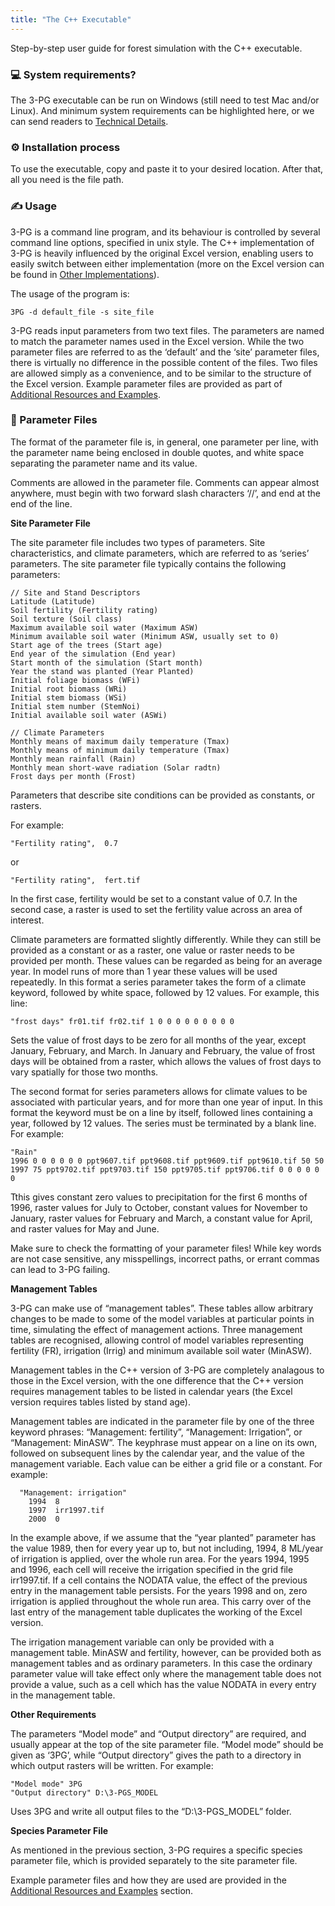 ```yaml
---
title: "The C++ Executable"
---
```


Step-by-step user guide for forest simulation with the C++ executable.

### 💻 System requirements?

The 3-PG executable can be run on Windows (still need to test Mac and/or Linux). And minimum system requirements can be highlighted here, or we can send readers to [Technical Details](./Section_8.qmd).

### ⚙️ Installation process

To use the executable, copy and paste it to your desired location. After that, all you need is the file path.

### ✍️ Usage

3-PG is a command line program, and its behaviour is controlled by several command line options, specified in unix style. The C++ implementation of 3-PG is heavily influenced by the original Excel version, enabling users to easily switch between either implementation (more on the Excel version can be found in [Other Implementations](./Section_5.qmd)).

The usage of the program is:

```         
3PG -d default_file -s site_file
```

3-PG reads input parameters from two text files. The parameters are named to match the parameter names used in the Excel version. While the two parameter files are referred to as the 'default' and the 'site' parameter files, there is virtually no difference in the possible content of the files. Two files are allowed simply as a convenience, and to be similar to the structure of the Excel version. Example parameter files are provided as part of [Additional Resources and Examples](./Section_7.qmd).

### 📄 Parameter Files

The format of the parameter file is, in general, one parameter per line, with the parameter name being enclosed in double quotes, and white space separating the parameter name and its value.

::: callout-note
Comments are allowed in the parameter file. Comments can appear almost anywhere, must begin with two forward slash characters '//', and end at the end of the line.
:::

**Site Parameter File**

The site parameter file includes two types of parameters. Site characteristics, and climate parameters, which are referred to as 'series' parameters. The site parameter file typically contains the following parameters:

``` .custom-block
// Site and Stand Descriptors
Latitude (Latitude)
Soil fertility (Fertility rating)
Soil texture (Soil class)
Maximum available soil water (Maximum ASW)
Minimum available soil water (Minimum ASW, usually set to 0)
Start age of the trees (Start age)
End year of the simulation (End year)
Start month of the simulation (Start month)
Year the stand was planted (Year Planted)
Initial foliage biomass (WFi)
Initial root biomass (WRi)
Initial stem biomass (WSi)
Initial stem number (StemNoi)
Initial available soil water (ASWi)

// Climate Parameters
Monthly means of maximum daily temperature (Tmax)
Monthly means of minimum daily temperature (Tmax)
Monthly mean rainfall (Rain)
Monthly mean short-wave radiation (Solar radtn)
Frost days per month (Frost)
```

Parameters that describe site conditions can be provided as constants, or rasters.

For example:

```         
"Fertility rating",  0.7
```

or

```         
"Fertility rating",  fert.tif
```

In the first case, fertility would be set to a constant value of 0.7. In the second case, a raster is used to set the fertility value across an area of interest.

Climate parameters are formatted slightly differently. While they can still be provided as a constant or as a raster, one value or raster needs to be provided per month. These values can be regarded as being for an average year. In model runs of more than 1 year these values will be used repeatedly. In this format a series parameter takes the form of a climate keyword, followed by white space, followed by 12 values. For example, this line:

```         
"frost days" fr01.tif fr02.tif 1 0 0 0 0 0 0 0 0 0
```

Sets the value of frost days to be zero for all months of the year, except January, February, and March. In January and February, the value of frost days will be obtained from a raster, which allows the values of frost days to vary spatially for those two months.

The second format for series parameters allows for climate values to be associated with particular years, and for more than one year of input. In this format the keyword must be on a line by itself, followed lines containing a year, followed by 12 values. The series must be terminated by a blank line. For example:

```         
"Rain" 
1996 0 0 0 0 0 0 ppt9607.tif ppt9608.tif ppt9609.tif ppt9610.tif 50 50 
1997 75 ppt9702.tif ppt9703.tif 150 ppt9705.tif ppt9706.tif 0 0 0 0 0 0
```

Tthis gives constant zero values to precipitation for the first 6 months of 1996, raster values for July to October, constant values for November to January, raster values for February and March, a constant value for April, and raster values for May and June.

::: callout-important
Make sure to check the formatting of your parameter files! While key words are not case sensitive, any misspellings, incorrect paths, or errant commas can lead to 3-PG failing.
:::

**Management Tables**

3-PG can make use of "management tables". These tables allow arbitrary changes to be made to some of the model variables at particular points in time, simulating the effect of management actions. Three management tables are recognised, allowing control of model variables representing fertility (FR), irrigation (Irrig) and minimum available soil water (MinASW).

Management tables in the C++ version of 3-PG are completely analagous to those in the Excel version, with the one difference that the C++ version requires management tables to be listed in calendar years (the Excel version requires tables listed by stand age).

Management tables are indicated in the parameter file by one of the three keyword phrases: "Management: fertility", "Management: Irrigation", or "Management: MinASW". The keyphrase must appear on a line on its own, followed on subsequent lines by the calendar year, and the value of the management variable. Each value can be either a grid file or a constant. For example:

``` .custom-block
  "Management: irrigation"
    1994  8
    1997  irr1997.tif
    2000  0
```

In the example above, if we assume that the "year planted" parameter has the value 1989, then for every year up to, but not including, 1994, 8 ML/year of irrigation is applied, over the whole run area. For the years 1994, 1995 and 1996, each cell will receive the irrigation specified in the grid file irr1997.tif. If a cell contains the NODATA value, the effect of the previous entry in the management table persists. For the years 1998 and on, zero irrigation is applied throughout the whole run area. This carry over of the last entry of the management table duplicates the working of the Excel version.

The irrigation management variable can only be provided with a management table. MinASW and fertility, however, can be provided both as management tables and as ordinary parameters. In this case the ordinary parameter value will take effect only where the management table does not provide a value, such as a cell which has the value NODATA in every entry in the management table.

**Other Requirements**

The parameters "Model mode" and "Output directory" are required, and usually appear at the top of the site parameter file. "Model mode" should be given as '3PG', while "Output directory" gives the path to a directory in which output rasters will be written. For example:

```         
"Model mode" 3PG
"Output directory" D:\3-PGS_MODEL
```

Uses 3PG and write all output files to the "D:\\3-PGS_MODEL" folder.

**Species Parameter File**

As mentioned in the previous section, 3-PG requires a specific species parameter file, which is provided separately to the site parameter file.

::: callout-tip
Example parameter files and how they are used are provided in the [Additional Resources and Examples](./Section_7.qmd) section.
:::
